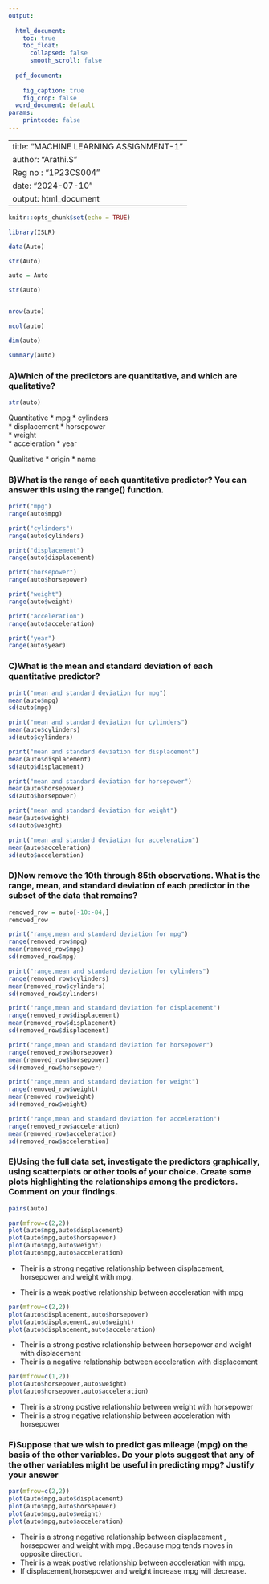 ---
output:
  
  html_document:
    toc: true
    toc_float:
      collapsed: false
      smooth_scroll: false
        
  pdf_document:
    
    fig_caption: true
    fig_crop: false
  word_document: default
params:
    printcode: false
---


---
title: "MACHINE LEARNING ASSIGNMENT-1"
author: "Arathi.S"
Reg no : "1P23CS004"
date: "2024-07-10"
output: html_document
---

```{r setup, include=FALSE}
knitr::opts_chunk$set(echo = TRUE)
```
```{r}
library(ISLR)
```

```{r}
data(Auto)
```
```{r}
str(Auto)
```


```{r}
auto = Auto
```

```{r}
str(auto)
```

```{r}

```

```{r}
nrow(auto)
```

```{r}
ncol(auto)
```

```{r}
dim(auto)
```

```{r}
summary(auto)
```
### A)Which of the predictors are quantitative, and which are qualitative?
```{r}
str(auto)
```

Quantitative
 * mpg
 * cylinders   
 * displacement
 * horsepower  
 * weight      
 * acceleration
 * year    
 
Qualitative 
 * origin
 * name



### B)What is the range of each quantitative predictor? You can answer this using the range() function.

```{r}
print("mpg")
range(auto$mpg)

print("cylinders")
range(auto$cylinders)

print("displacement")
range(auto$displacement)

print("horsepower")
range(auto$horsepower)

print("weight")
range(auto$weight)

print("acceleration")
range(auto$acceleration)

print("year")
range(auto$year)
```
### C)What is the mean and standard deviation of each quantitative predictor? 

```{r}
print("mean and standard deviation for mpg")
mean(auto$mpg)
sd(auto$mpg)

print("mean and standard deviation for cylinders")
mean(auto$cylinders)
sd(auto$cylinders)

print("mean and standard deviation for displacement")
mean(auto$displacement)
sd(auto$displacement)

print("mean and standard deviation for horsepower")
mean(auto$horsepower)
sd(auto$horsepower)

print("mean and standard deviation for weight")
mean(auto$weight)
sd(auto$weight)

print("mean and standard deviation for acceleration")
mean(auto$acceleration)
sd(auto$acceleration)

```
### D)Now remove the 10th through 85th observations. What is the range, mean, and standard deviation of each predictor in the subset of the data that remains? 

```{r}
removed_row = auto[-10:-84,]
removed_row
```

```{r}
print("range,mean and standard deviation for mpg")
range(removed_row$mpg)
mean(removed_row$mpg)
sd(removed_row$mpg)

print("range,mean and standard deviation for cylinders")
range(removed_row$cylinders)
mean(removed_row$cylinders)
sd(removed_row$cylinders)

print("range,mean and standard deviation for displacement")
range(removed_row$displacement)
mean(removed_row$displacement)
sd(removed_row$displacement)

print("range,mean and standard deviation for horsepower")
range(removed_row$horsepower)
mean(removed_row$horsepower)
sd(removed_row$horsepower)

print("range,mean and standard deviation for weight")
range(removed_row$weight)
mean(removed_row$weight)
sd(removed_row$weight)

print("range,mean and standard deviation for acceleration")
range(removed_row$acceleration)
mean(removed_row$acceleration)
sd(removed_row$acceleration)
```



### E)Using the full data set, investigate the predictors graphically, using scatterplots or other tools of your choice. Create some plots highlighting the relationships among the predictors. Comment on your findings.

```{r}
pairs(auto)
```


```{r}
par(mfrow=c(2,2))
plot(auto$mpg,auto$displacement)
plot(auto$mpg,auto$horsepower)
plot(auto$mpg,auto$weight)
plot(auto$mpg,auto$acceleration)
```

* Their is a strong negative relationship between displacement, horsepower and weight with mpg.

* Their is a weak postive relationship between acceleration with mpg



```{r}
par(mfrow=c(2,2))
plot(auto$displacement,auto$horsepower)
plot(auto$displacement,auto$weight)
plot(auto$displacement,auto$acceleration)
```

* Their is a strong postive relationship between horsepower and weight with displacement
* Their is a negative relationship between acceleration with displacement

```{r}
par(mfrow=c(1,2))
plot(auto$horsepower,auto$weight)
plot(auto$horsepower,auto$acceleration)
```

* Their is a strong postive relationship between weight with horsepower
* Their is a strog negative relationship between acceleration with horsepower





### F)Suppose that we wish to predict gas mileage (mpg) on the basis of the other variables. Do your plots suggest that any of the other variables might be useful in predicting mpg? Justify your answer

```{r}
par(mfrow=c(2,2))
plot(auto$mpg,auto$displacement)
plot(auto$mpg,auto$horsepower)
plot(auto$mpg,auto$weight)
plot(auto$mpg,auto$acceleration)
```


* Their is a strong negative relationship between displacement , horsepower and weight with mpg .Because mpg tends moves in opposite direction.
* Their is a weak postive relationship between acceleration with mpg.
* If displacement,horsepower and weight increase mpg will decrease.
